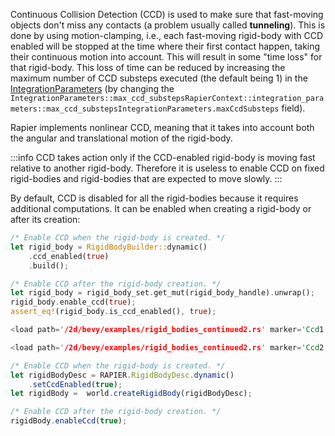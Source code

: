 
Continuous Collision Detection (CCD) is used to make sure that fast-moving objects don't miss any contacts (a problem
usually called **tunneling**). This  is done by using motion-clamping, i.e., each fast-moving rigid-body with CCD enabled
will be stopped at the time where their first contact happen, taking their continuous motion into account. This will result
in some "time loss" for that rigid-body. This loss of time can be reduced by increasing the maximum number of CCD
substeps executed (the default being 1) in the [IntegrationParameters](simulation_structures#integration-parameters)
(by changing the <rapier>`IntegrationParameters::max_ccd_substeps`</rapier><bevy>`RapierContext::integration_parameters::max_ccd_substeps`</bevy><js>`IntegrationParameters.maxCcdSubsteps`</js> field).

Rapier implements nonlinear CCD, meaning that it takes into account both the angular and translational motion of the
rigid-body.

:::info
CCD takes action only if the CCD-enabled rigid-body is moving fast relative to another rigid-body. Therefore
it is useless to enable CCD on fixed rigid-bodies and rigid-bodies that are expected to move slowly.
:::

By default, CCD is disabled for all the rigid-bodies because it requires additional computations. It can be enabled
when creating a rigid-body or after its creation:

<rapier>

```rust
/* Enable CCD when the rigid-body is created. */
let rigid_body = RigidBodyBuilder::dynamic()
    .ccd_enabled(true)
    .build();
```
```rust
/* Enable CCD after the rigid-body creation. */
let rigid_body = rigid_body_set.get_mut(rigid_body_handle).unwrap();
rigid_body.enable_ccd(true);
assert_eq!(rigid_body.is_ccd_enabled(), true);
```

</rapier>
<bevy>

```rust
<load path='/2d/bevy/examples/rigid_bodies_continued2.rs' marker='Ccd1' />
```
```rust
<load path='/2d/bevy/examples/rigid_bodies_continued2.rs' marker='Ccd2' />
```

</bevy>
<js>

```js
/* Enable CCD when the rigid-body is created. */
let rigidBodyDesc = RAPIER.RigidBodyDesc.dynamic()
    .setCcdEnabled(true);
let rigidBody =  world.createRigidBody(rigidBodyDesc);
```
```js
/* Enable CCD after the rigid-body creation. */
rigidBody.enableCcd(true);
```

</js>

